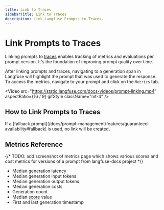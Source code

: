 ```yaml
---
title: Link to Traces
sidebarTitle: Link to Traces
description: Link Langfuse Prompts to Traces.
---
```


# Link Prompts to Traces

Linking prompts to [traces](/docs/observability) enables tracking of metrics and evaluations per prompt version. It's the foundation of improving prompt quality over time.

After linking prompts and traces, navigating to a generation span in Langfuse will highlight the prompt that was used to generate the response. To access the metrics, navigate to your prompt and click on the `Metrics` tab.

<Video
  src="https://static.langfuse.com/docs-videos/prompt-linking.mp4"
  aspectRatio={16 / 9}
  gifStyle
  className="mt-4"
/>

## How to Link Prompts to Traces


<PromptLinking />

<Callout type="info">
  If a [fallback
  prompt](/docs/prompt-management/features/guaranteed-availability#fallback) is
  used, no link will be created.
</Callout>

## Metrics Reference

{/* TODO: add screenshot of metrics page which shows various scores and cost metrics for versions of a prompt from langfuse-docs project */}

- Median generation latency
- Median generation input tokens
- Median generation output tokens
- Median generation costs
- Generation count
- Median [score](/docs/evaluation/evaluation-methods/data-model) value
- First and last generation timestamp
